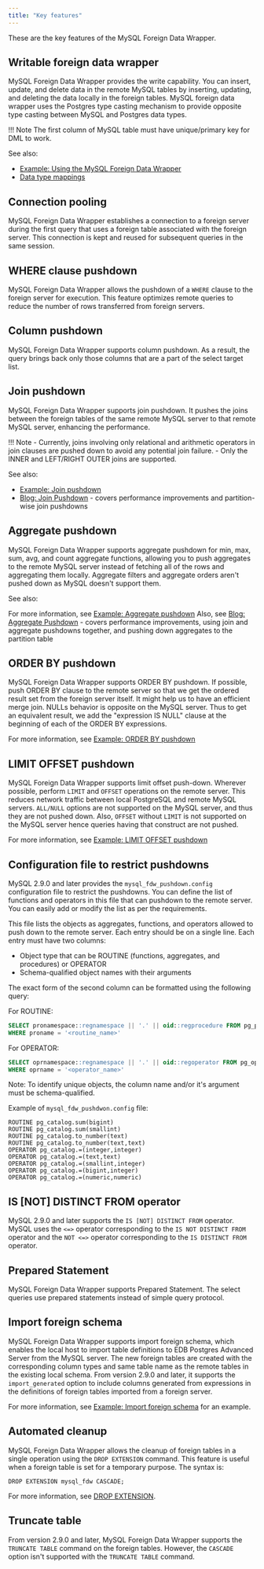 ```yaml
---
title: "Key features"
---
```



These are the key features of the MySQL Foreign Data Wrapper.

## Writable foreign data wrapper

MySQL Foreign Data Wrapper provides the write capability. You can insert, update, and delete data in the remote MySQL tables by inserting, updating, and deleting the data locally in the foreign tables. MySQL foreign data wrapper uses the Postgres type casting mechanism to provide opposite type casting between MySQL and Postgres data types.

!!! Note
    The first column of MySQL table must have unique/primary key for DML to work.

See also:

- [Example: Using the MySQL Foreign Data Wrapper](08_example_using_the_mysql_data_adapter/#example_using_the_mysql_data_adapter)
- [Data type mappings](configuring/#data-type-mappings)

## Connection pooling

MySQL Foreign Data Wrapper establishes a connection to a foreign server during the first query that uses a foreign table associated with the foreign server. This connection is kept and reused for subsequent queries in the same session.

## WHERE clause pushdown

MySQL Foreign Data Wrapper allows the pushdown of a `WHERE` clause to the foreign server for execution. This feature optimizes remote queries to reduce the number of rows transferred from foreign servers.

## Column pushdown

MySQL Foreign Data Wrapper supports column pushdown. As a result, the query brings back only those columns that are a part of the select target list.

## Join pushdown

MySQL Foreign Data Wrapper supports join pushdown. It pushes the joins between the foreign tables of the same remote MySQL server to that remote MySQL server, enhancing the performance.

!!! Note
    -   Currently, joins involving only relational and arithmetic operators in join clauses are pushed down to avoid any potential join failure.
    -   Only the INNER and LEFT/RIGHT OUTER joins are supported.

See also:

- [Example: Join pushdown](10_example_join_push_down)
- [Blog: Join Pushdown](https://www.enterprisedb.com/blog/how-enhance-efficiency-your-mysqlfdw-operations-join-push-down) - covers performance improvements and partition-wise join pushdowns

## Aggregate pushdown 

MySQL Foreign Data Wrapper supports aggregate pushdown for min, max,
sum, avg, and count aggregate functions, allowing you to push aggregates to the remote MySQL server instead of fetching all
of the rows and aggregating them locally. Aggregate filters and aggregate orders aren't pushed down as MySQL doesn't support them. 

See also:

For more information, see [Example: Aggregate pushdown](10a_example_aggregate_func_push_down)
Also, see [Blog: Aggregate Pushdown](https://www.enterprisedb.com/blog/aggregate-push-down-mysqlfdw) - covers performance improvements, using join and aggregate pushdowns together, and pushing down aggregates to the partition table

## ORDER BY pushdown

MySQL Foreign Data Wrapper supports ORDER BY pushdown. If possible, push ORDER BY clause to the remote server so that we get the ordered result set from the foreign server itself. It might help us to have an efficient merge join. NULLs behavior is opposite on the MySQL server. Thus to get an equivalent result, we add the "expression IS NULL" clause at the beginning of each of the ORDER BY expressions.

For more information, see [Example: ORDER BY pushdown](10b_example_order_by_push_down)

## LIMIT OFFSET pushdown

MySQL Foreign Data Wrapper supports limit offset push-down. Wherever possible, perform `LIMIT` and `OFFSET` operations on the remote server. This reduces network traffic between local PostgreSQL and remote MySQL servers. `ALL/NULL` options are not supported on the MySQL server, and thus they are not pushed down. Also, `OFFSET` without `LIMIT` is not supported on the MySQL server hence queries having that construct are not pushed.

For more information, see [Example: LIMIT OFFSET pushdown](10c_example_limit_offset_push_down)

## Configuration file to restrict pushdowns

MySQL 2.9.0 and later provides the `mysql_fdw_pushdown.config` configuration file to restrict the pushdowns. You can define the list of functions and operators in this file that can pushdown to the remote server. You can easily add or modify the list as per the requirements.

This file lists the objects as aggregates, functions, and operators allowed to push down to the remote server. Each entry should be on a single line. Each entry must have two columns:

-   Object type that can be ROUTINE (functions, aggregates, and procedures) or OPERATOR
-   Schema-qualified object names with their arguments

The exact form of the second column can be formatted using the following query:

For ROUTINE:

```sql
SELECT pronamespace::regnamespace || '.' || oid::regprocedure FROM pg_proc
WHERE proname = '<routine_name>'
```

For OPERATOR:

```sql
SELECT oprnamespace::regnamespace || '.' || oid::regoperator FROM pg_operator
WHERE oprname = '<operator_name>'
```

Note: To identify unique objects, the column name and/or it's argument must be schema-qualified.


Example of `mysql_fdw_pushdwon.config` file:

```shell
ROUTINE pg_catalog.sum(bigint)
ROUTINE pg_catalog.sum(smallint)
ROUTINE pg_catalog.to_number(text)
ROUTINE pg_catalog.to_number(text,text)
OPERATOR pg_catalog.=(integer,integer)
OPERATOR pg_catalog.=(text,text)
OPERATOR pg_catalog.=(smallint,integer)
OPERATOR pg_catalog.=(bigint,integer)
OPERATOR pg_catalog.=(numeric,numeric)
```

## IS [NOT] DISTINCT FROM operator

MySQL 2.9.0 and later supports the `IS [NOT] DISTINCT FROM` operator. MySQL uses the `<=>` operator corresponding to the `IS NOT DISTINCT FROM` operator and the `NOT <=>` operator corresponding to the `IS DISTINCT FROM` operator.

## Prepared Statement

MySQL Foreign Data Wrapper supports Prepared Statement. The select queries use prepared statements instead of simple query protocol.

## Import foreign schema

MySQL Foreign Data Wrapper supports import foreign schema, which enables the local host to import table definitions to EDB Postgres Advanced Server from the MySQL server. The new foreign tables are created with the corresponding column types and same table name as the remote tables in the existing local schema. From version 2.9.0 and later, it supports the `import_generated` option to include columns generated from expressions in the definitions of foreign tables imported from a foreign server.

For more information, see [Example: Import foreign schema](09_example_import_foreign_schema/#example_import_foreign_schema) for an example.

## Automated cleanup

MySQL Foreign Data Wrapper allows the cleanup of foreign tables in a single operation using the `DROP EXTENSION` command. This feature is useful when a foreign table is set for a temporary purpose. The syntax is:

 `DROP EXTENSION mysql_fdw CASCADE;`

For more information, see [DROP EXTENSION](https://www.postgresql.org/docs/current/sql-dropextension.html).

## Truncate table

From version 2.9.0 and later, MySQL Foreign Data Wrapper supports the `TRUNCATE TABLE` command on the foreign tables. However, the `CASCADE` option isn't supported with the `TRUNCATE TABLE` command.